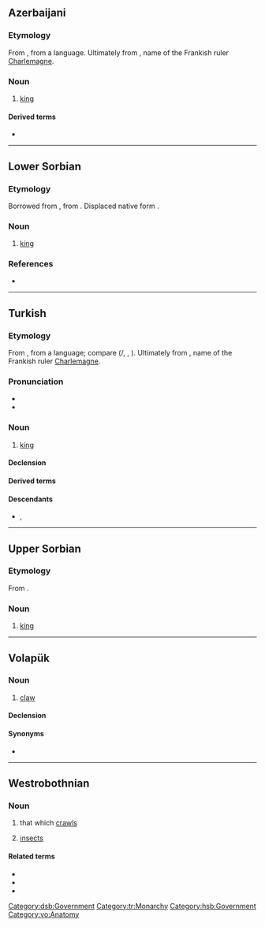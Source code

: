 {{also|Kral|král|Král|kráľ|Kráľ}}
==Azerbaijani==

===Etymology===
From {{bor|az|ota|قرال|tr=kral}}, from a {{der|az|zls}} language. Ultimately from {{der|az|goh|Karl}}, name of the Frankish ruler [[Charlemagne]].

===Noun===
{{head|az|noun}}

# [[king]] {{C|az|Heads of state}}

====Derived terms====
* {{l|az|krallıq}}

----

==Lower Sorbian==

===Etymology===
Borrowed from {{bor|dsb|cs|král}}, from {{der|dsb|sla-pro|*korľь}}. Displaced native form {{doublet|dsb|krol|notext=1}}.

===Noun===
{{head|dsb|noun|g=m}}

# [[king]]

===References===
* {{R:WOLD|dsb|10}}

[[Category:dsb:Government]]

----

==Turkish==

===Etymology===
From {{inh|tr|ota|قرال|tr=kral}}, from a {{der|tr|zls}} language; compare {{der|tr|sla-pro|*korľь||king}} ({{cog|sh|krȃlj}}/{{m|sh|кра̑љ}}, {{cog|bg|крал}}, {{cog|sl|králj}}). Ultimately from {{der|tr|goh|Karl}}, name of the Frankish ruler [[Charlemagne]].

===Pronunciation===
* {{IPA|tr|[k(ɯ)ɾaɫ]}}
*

===Noun===
{{tr-noun|ı|lar}}

# [[king]] {{gloss|head of a country}}

====Declension====
{{tr-infl-noun-c|a|poss=1}}

====Derived terms====
{{der3|tr|kraliçe|krallık|kraliyet}}

====Descendants====
* {{desc|kmr|kral|bor=1}}, {{l|kmr|qral}}

[[Category:tr:Monarchy]]

----

==Upper Sorbian==

===Etymology===
From {{inh|hsb|sla-pro|*korľь}}.

===Noun===
{{head|hsb|noun|g=m}}

# [[king]]

[[Category:hsb:Government]]

----

==Volapük==

===Noun===
{{vo-noun}}

# [[claw]]

====Declension====
{{vo-decl-noun}}

====Synonyms====
* {{l|vo|kluv}}

[[Category:vo:Anatomy]]

----

==Westrobothnian==

===Noun===
{{head|gmq-bot|noun|g=n|definite|kralä}}

# {{lb|gmq-bot|collective}} that which [[crawls]]
# {{lb|gmq-bot|collective}} [[insects]]

====Related terms====
* {{l|gmq-bot|kraul}}
* {{l|gmq-bot|krääll}}
* {{l|gmq-bot|kräväl}}